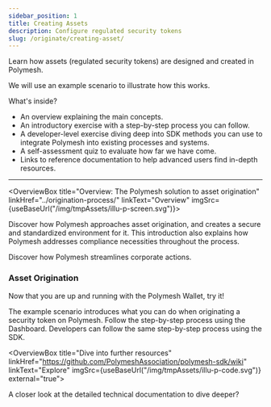 ```yaml
---
sidebar_position: 1
title: Creating Assets
description: Configure regulated security tokens
slug: /originate/creating-asset/
---
```



<YoutubePlayer videoId="TGDBulqZUM0" />

Learn how assets (regulated security tokens) are designed and created in Polymesh.

We will use an example scenario to illustrate how this works.

What's inside?

- An overview explaining the main concepts.
- An introductory exercise with a step-by-step process you can follow.
- A developer-level exercise diving deep into SDK methods you can use to integrate Polymesh into existing processes and systems.
- A self-assessment quiz to evaluate how far we have come.
- Links to reference documentation to help advanced users find in-depth resources.

---

<OverviewBox title="Overview: The Polymesh solution to asset origination" linkHref="../origination-process/" linkText="Overview" imgSrc={useBaseUrl("/img/tmpAssets/illu-p-screen.svg")}>

Discover how Polymesh approaches asset origination, and creates a secure and standardized environment for it. This introduction also explains how Polymesh addresses compliance necessities throughout the process.

Discover how Polymesh streamlines corporate actions.

</OverviewBox>

<h3>Asset Origination</h3>
Now that you are up and running with the Polymesh Wallet, try it!

The example scenario introduces what you can do when originating a security token on Polymesh. Follow the step-by-step process using the Dashboard. Developers can follow the same step-by-step process using the SDK.

<ActionCardWrapper>
  <ActionCard
    href="../dashboard/"
    text="Originate an asset with the Dashboard"
    desc="Discover the no-code approach to creating a Polymesh Security Token."
  ></ActionCard>
  <ActionCard
    href="../sdk/"
    text="Originate an asset with the SDK"
    desc="Integrate asset creation into your in-house sytems with the Polymesh SDK."
  ></ActionCard>

</ActionCardWrapper>

<OverviewBox title="Dive into further resources" linkHref="https://github.com/PolymeshAssociation/polymesh-sdk/wiki" linkText="Explore" imgSrc={useBaseUrl("/img/tmpAssets/illu-p-code.svg")} external="true">

A closer look at the detailed technical documentation to dive deeper?

</OverviewBox>
